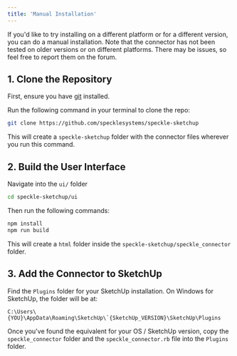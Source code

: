 ```yaml
---
title: 'Manual Installation'
---
```



<LegacyWarning connector="SketchUp" /> 

If you'd like to try installing on a different platform or for a different version, you can do a manual installation. Note that the connector has not been tested on older versions or on different platforms. There may be issues, so feel free to report them on the forum.

## 1. Clone the Repository

First, ensure you have [git](https://git-scm.com) installed.

Run the following command in your terminal to clone the repo:

```bash
git clone https://github.com/specklesystems/speckle-sketchup
```

This will create a `speckle-sketchup` folder with the connector files wherever you run this command.

## 2. Build the User Interface

Navigate into the `ui/` folder

```bash
cd speckle-sketchup/ui
```

Then run the following commands:

```bash
npm install
npm run build
```

This will create a `html` folder inside the `speckle-sketchup/speckle_connector` folder.

## 3. Add the Connector to SketchUp

Find the `Plugins` folder for your SketchUp installation. On Windows for SketchUp, the folder will be at:

```
C:\Users\{YOU}\AppData\Roaming\SketchUp\`{SketchUp_VERSION}\SketchUp\Plugins
```

Once you've found the equivalent for your OS / SketchUp version, copy the `speckle_connector` folder and the `speckle_connector.rb` file into the `Plugins` folder.
